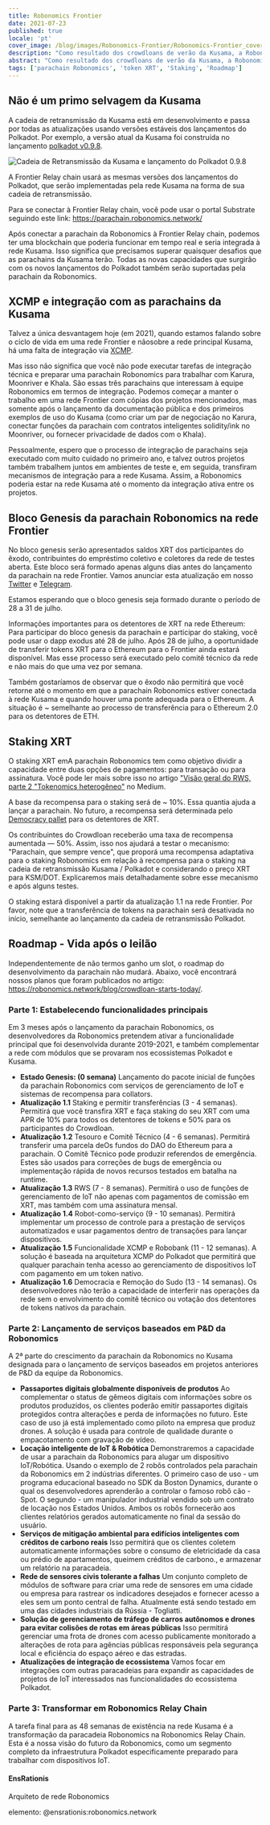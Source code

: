 ```yaml
---
title: Robonomics Frontier
date: 2021-07-23
published: true
locale: 'pt'
cover_image: /blog/images/Robonomics-Frontier/Robonomics-Frontier_cover_2_blog.jpg
description: "Como resultado dos crowdloans de verão da Kusama, a Robonomics alcançou o Top-10 dos projetos do ecossistema Polkadot. Antes da próxima onda de leilões, os desenvolvedores do projeto decidiram implantar e manter uma rede funcionalmente idêntica."
abstract: "Como resultado dos crowdloans de verão da Kusama, a Robonomics alcançou o Top-10 dos projetos do ecossistema Polkadot. Antes da próxima onda de leilões, os desenvolvedores do projeto decidiram implantar e manter uma rede funcionalmente idêntica — a Frontier Relay chain, que será integrada à parachain da Robonomics."
tags: ['parachain Robonomics', 'token XRT', 'Staking', 'Roadmap']
---
```


## Não é um primo selvagem da Kusama

A cadeia de retransmissão da Kusama está em desenvolvimento e passa por todas as atualizações usando versões estáveis dos lançamentos do Polkadot. Por exemplo, a versão atual da Kusama foi construída no lançamento [polkadot v0.9.8](https://github.com/paritytech/polkadot/releases/tag/v0.9.8).

![Cadeia de Retransmissão da Kusama e lançamento do Polkadot 0.9.8](/blog/images/Robonomics-Frontier/Kusama-Relay-Chain-and-Polkadot-release-0-9-8.jpg)

A Frontier Relay chain usará as mesmas versões dos lançamentos do Polkadot, que serão implementadas pela rede Kusama na forma de sua cadeia de retransmissão.

Para se conectar à Frontier Relay chain, você pode usar o portal Substrate seguindo este link: https://parachain.robonomics.network/

Após conectar a parachain da Robonomics à Frontier Relay chain, podemos ter uma blockchain que poderia funcionar em tempo real e seria integrada à rede Kusama. Isso significa que precisamos superar quaisquer desafios que as parachains da Kusama terão. Todas as novas capacidades que surgirão com os novos lançamentos do Polkadot também serão suportadas pela parachain da Robonomics.

## XCMP e integração com as parachains da Kusama

Talvez a única desvantagem hoje (em 2021), quando estamos falando sobre o ciclo de vida em uma rede Frontier e nãosobre a rede principal Kusama, há uma falta de integração via [XCMP](https://wiki.polkadot.network/docs/learn-crosschain#overview-of-xcmp).

Mas isso não significa que você não pode executar tarefas de integração técnica e preparar uma parachain Robonomics para trabalhar com Karura, Moonriver e Khala. São essas três parachains que interessam à equipe Robonomics em termos de integração. Podemos começar a manter o trabalho em uma rede Frontier com cópias dos projetos mencionados, mas somente após o lançamento da documentação pública e dos primeiros exemplos de uso do Kusama (como criar um par de negociação no Karura, conectar funções da parachain com contratos inteligentes solidity/ink no Moonriver, ou fornecer privacidade de dados com o Khala).

Pessoalmente, espero que o processo de integração de parachains seja executado com muito cuidado no primeiro ano, e talvez outros projetos também trabalhem juntos em ambientes de teste e, em seguida, transfiram mecanismos de integração para a rede Kusama. Assim, a Robonomics poderia estar na rede Kusama até o momento da integração ativa entre os projetos.

## Bloco Genesis da parachain Robonomics na rede Frontier

No bloco genesis serão apresentados saldos XRT dos participantes do êxodo, contribuintes do empréstimo coletivo e coletores da rede de testes aberta. Este bloco será formado apenas alguns dias antes do lançamento da parachain na rede Frontier. Vamos anunciar esta atualização em nosso [Twitter](https://twitter.com/AIRA_Robonomics) e [Telegram](https://t.me/Robonomics_ann).

Estamos esperando que o bloco genesis seja formado durante o período de 28 a 31 de julho.

Informações importantes para os detentores de XRT na rede Ethereum: Para participar do bloco genesis da parachain e participar do staking, você pode usar o dapp exodus até 28 de julho. Após 28 de julho, a oportunidade de transferir tokens XRT para o Ethereum para o Frontier ainda estará disponível. Mas esse processo será executado pelo comitê técnico da rede e não mais do que uma vez por semana.

Também gostaríamos de observar que o êxodo não permitirá que você retorne até o momento em que a parachain Robonomics estiver conectada à rede Kusama e quando houver uma ponte adequada para o Ethereum. A situação é ~ semelhante ao processo de transferência para o Ethereum 2.0 para os detentores de ETH.

## Staking XRT

O staking XRT emA parachain Robonomics tem como objetivo dividir a capacidade entre duas opções de pagamentos: para transação ou para assinatura. Você pode ler mais sobre isso no artigo ["Visão geral do RWS, parte 2 "Tokenomics heterogêneo"](https://blog.aira.life/rws-overview-part-2-heterogeneous-tokenomics-afc209cc855) no Medium.

A base da recompensa para o staking será de ~ 10%. Essa quantia ajuda a lançar a parachain. No futuro, a recompensa será determinada pelo [Democracy pallet](https://substrate.dev/rustdocs/latest/pallet_democracy/) para os detentores de XRT.

Os contribuintes do Crowdloan receberão uma taxa de recompensa aumentada — 50%. Assim, isso nos ajudará a testar o mecanismo: "Parachain, que sempre vence", que proporá uma recompensa adaptativa para o staking Robonomics em relação à recompensa para o staking na cadeia de retransmissão Kusama / Polkadot e considerando o preço XRT para KSM/DOT. Explicaremos mais detalhadamente sobre esse mecanismo e após alguns testes.

O staking estará disponível a partir da atualização 1.1 na rede Frontier. Por favor, note que a transferência de tokens na parachain será desativada no início, semelhante ao lançamento da cadeia de retransmissão Polkadot.

## Roadmap - Vida após o leilão

Independentemente de não termos ganho um slot, o roadmap do desenvolvimento da parachain não mudará. Abaixo, você encontrará nossos planos que foram publicados no artigo: https://robonomics.network/blog/crowdloan-starts-today/.

<TextCard>

### Parte 1: Estabelecendo funcionalidades principais

Em 3 meses após o lançamento da parachain Robonomics, os desenvolvedores da Robonomics pretendem ativar a funcionalidade principal que foi desenvolvida durante 2019-2021, e também complementar a rede com módulos que se provaram nos ecossistemas Polkadot e Kusama.

* **Estado Genesis: (0 semana)** Lançamento do pacote inicial de funções da parachain Robonomics com serviços de gerenciamento de IoT e sistemas de recompensa para collators.
* **Atualização 1.1** Staking e permitir transferências (3 - 4 semanas). Permitirá que você transfira XRT e faça staking do seu XRT com uma APR de 10% para todos os detentores de tokens e 50% para os participantes do Crowdloan.
* **Atualização 1.2** Tesouro e Comitê Técnico (4 - 6 semanas). Permitirá transferir uma parcela deOs fundos do DAO do Ethereum para a parachain. O Comitê Técnico pode produzir referendos de emergência. Estes são usados para correções de bugs de emergência ou implementação rápida de novos recursos testados em batalha na runtime.
* **Atualização 1.3** RWS (7 - 8 semanas). Permitirá o uso de funções de gerenciamento de IoT não apenas com pagamentos de comissão em XRT, mas também com uma assinatura mensal.
* **Atualização 1.4** Robot-como-serviço (9 - 10 semanas). Permitirá implementar um processo de controle para a prestação de serviços automatizados e usar pagamentos dentro de transações para lançar dispositivos.
* **Atualização 1.5** Funcionalidade XCMP e Robobank (11 - 12 semanas). A solução é baseada na arquitetura XCMP do Polkadot que permitirá que qualquer parachain tenha acesso ao gerenciamento de dispositivos IoT com pagamento em um token nativo.
* **Atualização 1.6** Democracia e Remoção do Sudo (13 - 14 semanas). Os desenvolvedores não terão a capacidade de interferir nas operações da rede sem o envolvimento do comitê técnico ou votação dos detentores de tokens nativos da parachain.

</TextCard>

<TextCard>

### Parte 2: Lançamento de serviços baseados em P&D da Robonomics

A 2ª parte do crescimento da parachain da Robonomics no Kusama designada para o lançamento de serviços baseados em projetos anteriores de P&D da equipe da Robonomics.

* **Passaportes digitais globalmente disponíveis de produtos** Ao complementar o status de gêmeos digitais com informações sobre os produtos produzidos, os clientes poderão emitir passaportes digitais protegidos contra alterações e perda de informações no futuro. Este caso de uso já está implementado como piloto na empresa que produz drones. A solução é usada para controle de qualidade durante o empacotamento com gravação de vídeo.
* **Locação inteligente de IoT & Robótica** Demonstraremos a capacidade de usar a parachain da Robonomics para alugar um dispositivo IoT/Robótica. Usando o exemplo de 2 robôs controlados pela parachain da Robonomics em 2 indústrias diferentes. O primeiro caso de uso - um programa educacional baseado no SDK da Boston Dynamics, durante o qual os desenvolvedores aprenderão a controlar o famoso robô cão - Spot. O segundo - um manipulador industrial vendido sob um contrato de locação nos Estados Unidos. Ambos os robôs fornecerão aos clientes relatórios gerados automaticamente no final da sessão do usuário.
* **Serviços de mitigação ambiental para edifícios inteligentes com créditos de carbono reais** Isso permitirá que os clientes coletem automaticamente informações sobre o consumo de eletricidade da casa ou prédio de apartamentos, queimem créditos de carbono., e armazenar um relatório na paracadeia.
* **Rede de sensores civis tolerante a falhas** Um conjunto completo de módulos de software para criar uma rede de sensores em uma cidade ou empresa para rastrear os indicadores desejados e fornecer acesso a eles sem um ponto central de falha. Atualmente está sendo testado em uma das cidades industriais da Rússia - Togliatti.
* **Solução de gerenciamento de tráfego de carros autônomos e drones para evitar colisões de rotas em áreas públicas** Isso permitirá gerenciar uma frota de drones com acesso publicamente monitorado a alterações de rota para agências públicas responsáveis pela segurança local e eficiência do espaço aéreo e das estradas.
* **Atualizações de integração de ecossistema** Vamos focar em integrações com outras paracadeias para expandir as capacidades de projetos de IoT interessados nas funcionalidades do ecossistema Polkadot.

</TextCard>

<TextCard>

### Parte 3: Transformar em Robonomics Relay Chain

A tarefa final para as 48 semanas de existência na rede Kusama é a transformação da paracadeia Robonomics na Robonomics Relay Chain. Esta é a nossa visão do futuro da Robonomics, como um segmento completo da infraestrutura Polkadot especificamente preparado para trabalhar com dispositivos IoT.

</TextCard>

<TextCard image="/avatars/Sergei-Lonshakov.jpg" back="transparent" imageSize="big" alignContentV="middle">

#### EnsRationis

Arquiteto de rede Robonomics

elemento: @ensrationis:robonomics.network

</TextCard>